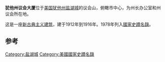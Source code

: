 {{Infobox building
| name                = 犹他州议会大厦
| image               = Utah_State_Capitol_Building_in_2022.jpg
| image_size = 350px
| architectural_style = [[新古典主义建筑|新古典主义建筑]]
| cost                = 270万美元
| ren_cost            = $260 million
| location            = [[美国|美国]][[犹他州|犹他州]][[盐湖城|盐湖城]]议会山
| iso_region          = US-UT
| coordinates_display = inline, title
| latd                = 40
| latm                = 46
| lats                = 38
| latNS               = N
| longd               = 111
| longm               = 53
| longs               = 17
| longEW              = W
| start_date          = 1912年12月26日
| inauguration_date   = 1916年10月9日
| renovation_date     = 2004-2008
| height              = {{convert|285|ft|m|abbr=on}} (dome)
| floor_count         = 5
| architect           = Richard K.A. Kletting
| url                 = [http://utahstatecapitol.utah.gov/ Utah State Capitol]
  {{Infobox NRHP
  | embed = yes
  | name = 
  | added = 1978年10月11日
  | refnum=78002667<ref name="nris">{{NRISref|2008a}}</ref>
  }}
| references          =
}}
'''犹他州议会大厦'''位于[[美国|美国]][[犹他州|犹他州]][[盐湖城|盐湖城]]的议会山，俯瞰市中心，为州长办公室和州议会所在地。

这是一座[[新古典主义建筑|新古典主义建筑]]，建于1912年到1916年。1978年列入[[國家史蹟名錄|國家史蹟名錄]]。

==参考==
{{reflist}}

{{US State Capitols}}
{{Utah}}

[[Category:盐湖城|Category:盐湖城]]
[[Category:美國國家史蹟名錄|Category:美國國家史蹟名錄]]